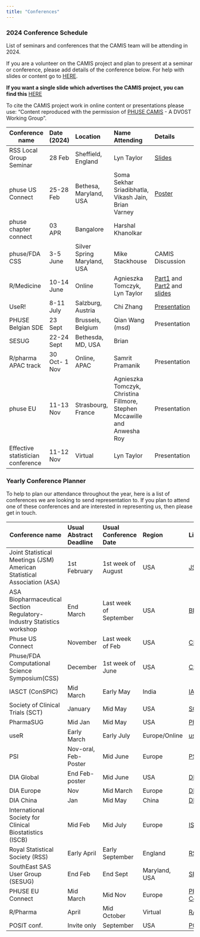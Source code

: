 ```yaml
---
title: "Conferences"
---
```


### 2024 Conference Schedule

List of seminars and conferences that the CAMIS team will be attending in 2024.

If you are a volunteer on the CAMIS project and plan to present at a seminar or conference, please add details of the conference below. For help with slides or content go to [HERE](https://github.com/PSIAIMS/CAMIS/tree/main/non_website_content/conferences).

**If you want a single slide which advertises the CAMIS project, you can find this** [HERE](https://github.com/PSIAIMS/CAMIS/tree/main/non_website_content/conferences/2024/PHUSE%20CSS%20CAMIS%20Single%20slide%202024.pptx)

To cite the CAMIS project work in online content or presentations please use: "Content reproduced with the permission of [PHUSE CAMIS](https://advance.phuse.global/pages/viewpage.action?pageId=327874) - A DVOST Working Group".

| Conference name                   | Date (2024)   | Location                    | Name Attending                                                           | Details                                                                                                                                                                                                                                                | Website                                                                                                                                                          |
|------------|:-----------|:-----------|:-----------|:-----------|:-----------|
| RSS Local Group Seminar           | 28 Feb        | Sheffield, England          | Lyn Taylor                                                               | [Slides](../non_website_content/conferences/2024/RSS_Local_Group_28Feb2024_FINAL.pptx)                                                                                                                                                                 | [RSS](https://rss.org.uk/training-events/events/events-2024/local-groups/medical-statistician-apprenticeships-and-integrati/)                                    |
| phuse US Connect                  | 25-28 Feb     | Bethesa, Maryland, USA      | Soma Sekhar Sriadibhatla, Vikash Jain, Brian Varney                      | [Poster](../non_website_content/conferences/2024/PHUSE%20US%20Connect%20PP26%20SomaSekhar%20Sriadibhatla%20Feb%202024.pdf)                                                                                                                             | [Connect](https://www.cdisc.org/events/education/external-events/2024/02/phuse-us-connect-2024)                                                                  |
| phuse chapter connect             | 03 APR        | Bangalore                   | Harshal Khanolkar                                                        |                                                                                                                                                                                                                                                        |                                                                                                                                                                  |
| phuse/FDA CSS                     | 3-5 June      | Silver Spring Maryland, USA | Mike Stackhouse                                                          | CAMIS Discussion                                                                                                                                                                                                                                       | [CSS](https://advance.phuse.global/pages/viewpage.action?pageId=80806741)                                                                                        |
| R/Medicine                        | 10-14 June    | Online                      | Agnieszka Tomczyk, Lyn Taylor                                            | [Part1](../non_website_content/conferences/2024/R_medicine_2024_CAMIS_Part1.mp4) and [Part2](../non_website_content/conferences/2024/R_medicine_2024_CAMIS_Part2.mp4) and [slides](../non_website_content/conferences/2024/R_medicine_2024_Final.pptx) | [R/Medicine 2024](https://rconsortium.github.io/RMedicine_website/)                                                                                              |
| UseR!                             | 8-11 July     | Salzburg, Austria           | Chi Zhang                                                                | [Presentation](../non_website_content/conferences/2024/useR2024.pdf)                                                                                                                                                                                   | [useR! 2024](https://events.linuxfoundation.org/user/)                                                                                                           |
| PHUSE Belgian SDE                 | 23 Sept       | Brussels, Belgium           | Qian Wang (msd)                                                          | Presentation                                                                                                                                                                                                                                           | [PHUSE SDE](https://www.phuse-events.org/attend/frontend/reg/thome.csp?pageID=41350&eventID=65&CSPCHD=001001000000osIoQLxdO0LG8uAlNJ5oXULtPD6a80PzgZap2U)        |
| SESUG                             | 22-24 Sept    | Bethesda, MD, USA           | Brian                                                                    |                                                                                                                                                                                                                                                        | [SESUG 2024](SESUG%202024%20CONFERENCE)                                                                                                                          |
| R/pharma APAC track               | 30 Oct- 1 Nov | Online, APAC                | Samrit Pramanik                                                          | Presentation                                                                                                                                                                                                                                           |                                                                                                                                                                  |
| phuse EU                          | 11-13 Nov     | Strasbourg, France          | Agnieszka Tomczyk, Christina Fillmore, Stephen Mccawille and Anwesha Roy | Presentation                                                                                                                                                                                                                                           | [PHUSE EU Connect](https://www.phuse-events.org/attend/frontend/reg/thome.csp?pageID=28735&eventID=45&CSPCHD=000001000000HvvZvjPfObTmLBcfyVmqir0yUlNgKAUCOlcgKn) |
| Effective statistician conference | 11-12 Nov     | Virtual                     | Lyn Taylor                                                               | Presentation                                                                                                                                                                                                                                           | [link](The Effective Statistician Conference 2024: Transforming Healthcare - The Effective Statistician)                                                         |

### Yearly Conference Planner

To help to plan our attendance throughout the year, here is a list of conferences we are looking to send representation to. If you plan to attend one of these conferences and are interested in representing us, then please get in touch.

| Conference name                                                         | Usual Abstract Deadline | Usual Conference Date  | Region        | Links                                                                                                                                                            |
|---------------|:--------------|:--------------|:--------------|:--------------|
| Joint Statistical Meetings (JSM) American Statistical Association (ASA) | 1st February            | 1st week of August     | USA           | [JSM-ASA](https://www.amstat.org/meetings/joint-statistical-meetings)                                                                                            |
| ASA Biopharmaceutical Section Regulatory-Industry Statistics workshop   | End March               | Last week of September | USA           | [BIOP](https://www.amstat.org/meetings/asa-biopharmaceutical-section-regulatory-industry-statistics-workshop)                                                    |
| Phuse US Connect                                                        | November                | Last week of Feb       | USA           | [CDISC](https://www.cdisc.org/events)                                                                                                                            |
| Phuse/FDA Computational Science Symposium(CSS)                          | December                | 1st week of June       | USA           | [CSS](https://advance.phuse.global/display/WEL/Working+Group+Events)                                                                                             |
| IASCT (ConSPIC)                                                         | Mid March               | Early May              | India         | [IASCT](https://www.iasct.net/)                                                                                                                                  |
| Society of Clinical Trials (SCT)                                        | January                 | Mid May                | USA           | [SCT](https://sctweb.org/)                                                                                                                                       |
| PharmaSUG                                                               | Mid Jan                 | Mid May                | USA           | [PharmaSUG](https://www.pharmasug.org/)                                                                                                                          |
| useR                                                                    | Early March             | Early July             | Europe/Online | [useR](https://user2024.r-project.org/)                                                                                                                          |
| PSI                                                                     | Nov-oral, Feb-Poster    | Mid June               | Europe        | [PSI](https://psiweb.org/)                                                                                                                                       |
| DIA Global                                                              | End Feb-poster          | Mid June               | USA           | [DIA-USA](https://www.diaglobal.org/en/conference-listing/annual-meetings)                                                                                       |
| DIA Europe                                                              | Nov                     | Mid March              | Europe        | [DIA-Europe](https://www.diaglobal.org/en/conference-listing/annual-meetings)                                                                                    |
| DIA China                                                               | Jan                     | Mid May                | China         | [DIA-China](https://www.diaglobal.org/en/conference-listing/annual-meetings)                                                                                     |
| International Society for Clinical Biostatistics (ISCB)                 | Mid Feb                 | Mid July               | Europe        | [ISCB](https://iscb.international/)                                                                                                                              |
| Royal Statistical Society (RSS)                                         | Early April             | Early September        | England       | [RSS](https://rss.org.uk/)                                                                                                                                       |
| SouthEast SAS User Group (SESUG)                                        | End Feb                 | End Sept               | Maryland, USA | [SESUG](https://www.sesug.org/)                                                                                                                                  |
| PHUSE EU Connect                                                        | Mid March               | Mid Nov                | Europe        | [PHUSE EU Connect](https://www.phuse-events.org/attend/frontend/reg/thome.csp?pageID=28735&eventID=45&CSPCHD=000001000000HvvZvjPfObTmLBcfyVmqir0yUlNgKAUCOlcgKn) |
| R/Pharma                                                                | April                   | Mid October            | Virtual       | [R/pharma](https://rinpharma.com/)                                                                                                                               |
| POSIT conf.                                                             | Invite only             | September              | USA           | [POSIT conf](https://posit.co/conference/)                                                                                                                       |
